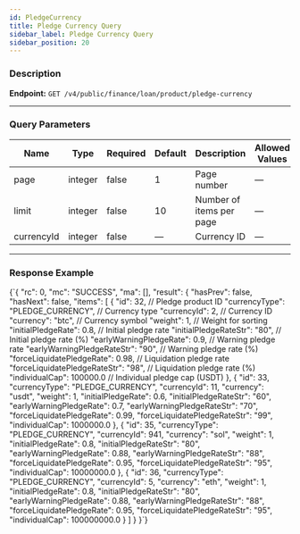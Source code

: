 ```yaml
---
id: PledgeCurrency
title: Pledge Currency Query
sidebar_label: Pledge Currency Query
sidebar_position: 20
---
```



### Description

**Endpoint:** `GET /v4/public/finance/loan/product/pledge-currency`

---

### Query Parameters

| Name | Type | Required | Default | Description | Allowed Values |
| --- | --- | --- | --- | --- | --- |
| page | integer | false | 1 | Page number | — |
| limit | integer | false | 10 | Number of items per page | — |
| currencyId | integer | false | — | Currency ID | — |

---

### Response Example

<CodeBlock language="json" title="Response Example">
  {`{
  "rc": 0,
  "mc": "SUCCESS",
  "ma": [],
  "result": {
    "hasPrev": false,
    "hasNext": false,
    "items": [
      {
        "id": 32,                              // Pledge product ID
        "currencyType": "PLEDGE_CURRENCY",     // Currency type
        "currencyId": 2,                       // Currency ID
        "currency": "btc",                     // Currency symbol
        "weight": 1,                           // Weight for sorting
        "initialPledgeRate": 0.8,              // Initial pledge rate
        "initialPledgeRateStr": "80",          // Initial pledge rate (%)
        "earlyWarningPledgeRate": 0.9,         // Warning pledge rate
        "earlyWarningPledgeRateStr": "90",     // Warning pledge rate (%)
        "forceLiquidatePledgeRate": 0.98,      // Liquidation pledge rate
        "forceLiquidatePledgeRateStr": "98",   // Liquidation pledge rate (%)
        "individualCap": 100000.0              // Individual pledge cap (USDT)
      },
      {
        "id": 33,
        "currencyType": "PLEDGE_CURRENCY",
        "currencyId": 11,
        "currency": "usdt",
        "weight": 1,
        "initialPledgeRate": 0.6,
        "initialPledgeRateStr": "60",
        "earlyWarningPledgeRate": 0.7,
        "earlyWarningPledgeRateStr": "70",
        "forceLiquidatePledgeRate": 0.99,
        "forceLiquidatePledgeRateStr": "99",
        "individualCap": 1000000.0
      },
      {
        "id": 35,
        "currencyType": "PLEDGE_CURRENCY",
        "currencyId": 941,
        "currency": "sol",
        "weight": 1,
        "initialPledgeRate": 0.8,
        "initialPledgeRateStr": "80",
        "earlyWarningPledgeRate": 0.88,
        "earlyWarningPledgeRateStr": "88",
        "forceLiquidatePledgeRate": 0.95,
        "forceLiquidatePledgeRateStr": "95",
        "individualCap": 10000000.0
      },
      {
        "id": 36,
        "currencyType": "PLEDGE_CURRENCY",
        "currencyId": 5,
        "currency": "eth",
        "weight": 1,
        "initialPledgeRate": 0.8,
        "initialPledgeRateStr": "80",
        "earlyWarningPledgeRate": 0.88,
        "earlyWarningPledgeRateStr": "88",
        "forceLiquidatePledgeRate": 0.95,
        "forceLiquidatePledgeRateStr": "95",
        "individualCap": 100000000.0
      }
    ]
  }
}`}
</CodeBlock>
